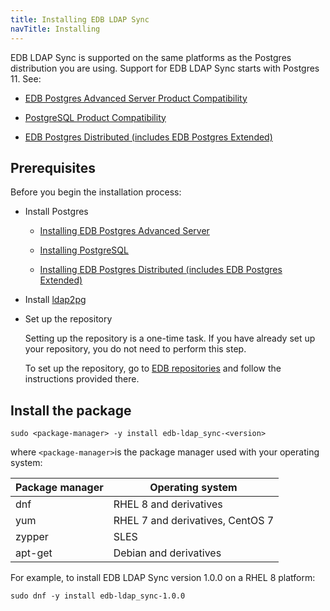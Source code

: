 ```yaml
---
title: Installing EDB LDAP Sync 
navTitle: Installing
---
```


EDB LDAP Sync is supported on the same platforms as the Postgres distribution you are using. Support for EDB LDAP Sync starts with Postgres 11. See:
- [EDB Postgres Advanced Server Product Compatibility](https://www.enterprisedb.com/platform-compatibility#epas)

- [PostgreSQL Product Compatibility](https://www.enterprisedb.com/resources/platform-compatibility#pg)
- [EDB Postgres Distributed (includes EDB Postgres Extended)](https://www.enterprisedb.com/resources/platform-compatibility#bdr)

## Prerequisites

Before you begin the installation process:

- Install Postgres
  - [Installing EDB Postgres Advanced Server](/epas/latest/epas_inst_linux/installing_epas_using_edb_repository/)

  - [Installing PostgreSQL](https://www.postgresql.org/download/) 

  - [Installing EDB Postgres Distributed (includes EDB Postgres Extended)](/pgd/latest/deployments/tpaexec/)

- Install [ldap2pg](https://ldap2pg.readthedocs.io/en/latest/)

- Set up the repository

  Setting up the repository is a one-time task. If you have already set up your repository, you do not need to perform this step.

  To set up the repository, go to [EDB repositories](https://www.enterprisedb.com/repos-downloads) and follow the instructions provided there.


## Install the package

```shell
sudo <package-manager> -y install edb-ldap_sync-<version>
```

where `<package-manager>`is the package manager used with your operating system:

| Package manager |             Operating system     |
| --------------- | -------------------------------- |
| dnf             | RHEL 8 and derivatives           |
| yum             | RHEL 7 and derivatives, CentOS 7 |
| zypper          | SLES                             |
| apt-get         | Debian and derivatives           |

For example, to install EDB LDAP Sync version 1.0.0 on a RHEL 8 platform:

```
sudo dnf -y install edb-ldap_sync-1.0.0
```